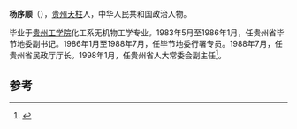 '''杨序顺'''（{{bd|1944年||}}），[[贵州|贵州]][[天柱|天柱]]人，中华人民共和国政治人物。

毕业于[[贵州工学院|贵州工学院]]化工系无机物工学专业。1983年5月至1986年1月，任贵州省毕节地委副书记。1986年1月至1988年7月，任毕节地委行署专员。1988年7月，任贵州省民政厅厅长。1998年1月，任贵州省人大常委会副主任<ref>{{cite news|title=省人大常委会副主任杨序顺到我市调研宗教工作|url=http://jdc.gzlps.gov.cn/art/2007/9/29/art_12766_294022.html|accessdate=2014-09-07|newspaper=六盘水市委市政府|deadurl=yes|archiveurl=https://web.archive.org/web/20140907100525/http://jdc.gzlps.gov.cn/art/2007/9/29/art_12766_294022.html|archivedate=2014-09-07}}</ref>。

==参考==
{{reflist}}
{{中国政治人物小作品}}